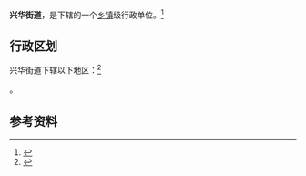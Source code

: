 {{中国乡级行政区|14/01/09/004/000}}

'''兴华街道'''，是{{PRC admin/fullname|14/01/09/004/000|3}}下辖的一个[[乡镇|乡镇]]级行政单位。<ref>{{PRC admin/ref sgc|{{PRC admin/parent|14/01/09/004/000}}}}</ref>

== 行政区划 ==

兴华街道下辖以下地区：<ref>{{PRC admin/ref sgc|14/01/09/004/000}}</ref>

{{PRC admin/children|14/01/09/004/000}}。

== 参考资料 ==

{{reflist}}

{{行政区划小作品}}
{{PRC admin/navcat|14/01/09/004/000}}